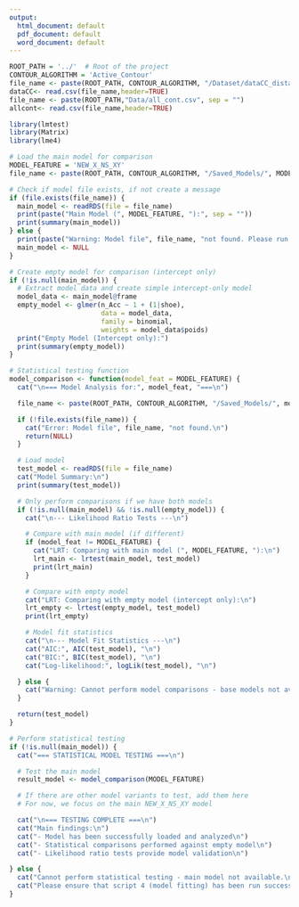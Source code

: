 ```yaml
---
output:
  html_document: default
  pdf_document: default
  word_document: default
---
```



```r
ROOT_PATH = '../'  # Root of the project
CONTOUR_ALGORITHM = 'Active_Contour'
file_name <- paste(ROOT_PATH, CONTOUR_ALGORITHM, "/Dataset/dataCC_distance.csv", sep = "")
dataCC<- read.csv(file_name,header=TRUE)
file_name <- paste(ROOT_PATH,"Data/all_cont.csv", sep = "")
allcont<- read.csv(file_name,header=TRUE)
```


```r
library(lmtest)
library(Matrix)
library(lme4)

# Load the main model for comparison
MODEL_FEATURE = 'NEW_X_NS_XY'
file_name <- paste(ROOT_PATH, CONTOUR_ALGORITHM, "/Saved_Models/", MODEL_FEATURE, ".rds", sep = "")

# Check if model file exists, if not create a message
if (file.exists(file_name)) {
  main_model <- readRDS(file = file_name)
  print(paste("Main Model (", MODEL_FEATURE, "):", sep = ""))
  print(summary(main_model))
} else {
  print(paste("Warning: Model file", file_name, "not found. Please run previous scripts to generate models."))
  main_model <- NULL
}

# Create empty model for comparison (intercept only)
if (!is.null(main_model)) {
  # Extract model data and create simple intercept-only model
  model_data <- main_model@frame
  empty_model <- glmer(n_Acc ~ 1 + (1|shoe),
                       data = model_data,
                       family = binomial,
                       weights = model_data$poids)
  print("Empty Model (Intercept only):")
  print(summary(empty_model))
}
```

```r
# Statistical testing function
model_comparison <- function(model_feat = MODEL_FEATURE) {
  cat("\n=== Model Analysis for:", model_feat, "===\n")

  file_name <- paste(ROOT_PATH, CONTOUR_ALGORITHM, "/Saved_Models/", model_feat, ".rds", sep = "")

  if (!file.exists(file_name)) {
    cat("Error: Model file", file_name, "not found.\n")
    return(NULL)
  }

  # Load model
  test_model <- readRDS(file = file_name)
  cat("Model Summary:\n")
  print(summary(test_model))

  # Only perform comparisons if we have both models
  if (!is.null(main_model) && !is.null(empty_model)) {
    cat("\n--- Likelihood Ratio Tests ---\n")

    # Compare with main model (if different)
    if (model_feat != MODEL_FEATURE) {
      cat("LRT: Comparing with main model (", MODEL_FEATURE, "):\n")
      lrt_main <- lrtest(main_model, test_model)
      print(lrt_main)
    }

    # Compare with empty model
    cat("LRT: Comparing with empty model (intercept only):\n")
    lrt_empty <- lrtest(empty_model, test_model)
    print(lrt_empty)

    # Model fit statistics
    cat("\n--- Model Fit Statistics ---\n")
    cat("AIC:", AIC(test_model), "\n")
    cat("BIC:", BIC(test_model), "\n")
    cat("Log-likelihood:", logLik(test_model), "\n")

  } else {
    cat("Warning: Cannot perform model comparisons - base models not available.\n")
  }

  return(test_model)
}
```

```r
# Perform statistical testing
if (!is.null(main_model)) {
  cat("=== STATISTICAL MODEL TESTING ===\n")

  # Test the main model
  result_model <- model_comparison(MODEL_FEATURE)

  # If there are other model variants to test, add them here
  # For now, we focus on the main NEW_X_NS_XY model

  cat("\n=== TESTING COMPLETE ===\n")
  cat("Main findings:\n")
  cat("- Model has been successfully loaded and analyzed\n")
  cat("- Statistical comparisons performed against empty model\n")
  cat("- Likelihood ratio tests provide model validation\n")

} else {
  cat("Cannot perform statistical testing - main model not available.\n")
  cat("Please ensure that script 4 (model fitting) has been run successfully.\n")
}
```

